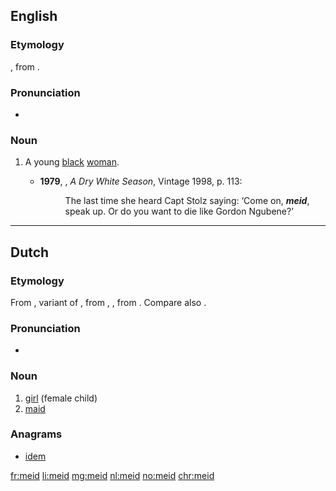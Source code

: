 {{also|méid}}
==English==

===Etymology===
{{borrowing|af|meid|lang=en}}, from {{etyl|nl|en}} {{term/t|nl|meid}}.

===Pronunciation===
* {{a|S Africa|UK}} {{IPA|/meɪt/}}

===Noun===
{{en-noun|meide}}

# {{context|South Africa|offensive|lang=en}} A young [[black]] [[woman]]. {{defdate|from 20th c.}}
#*'''1979''', {{w|André Brink}}, ''A Dry White Season'', Vintage 1998, p. 113:
#*:The last time she heard Capt Stolz saying: ‘Come on, '''''meid''''', speak up. Or do you want to die like Gordon Ngubene?’

----
 
==Dutch==

===Etymology===
From {{etyl|dum|nl}} {{term|meit|lang=dum}}, variant of {{term|meget|lang=dum}}, from {{etyl|odt|nl}} {{term/t|odt|*megith}}, {{term/t|odt|*magath}}, from {{etyl|gem-pro|nl}} {{term/t|gem-pro|*magaþs}}. Compare also {{term|maagd|lang=nl}}.

===Pronunciation===
* {{audio|Nl-meid.ogg|Audio|lang=nl}}

===Noun===
{{nl-noun|f|-en|meisje}}

# [[girl]] (female child)
# [[maid]]

===Anagrams===
* [[idem#Dutch|idem]]

[[fr:meid]]
[[li:meid]]
[[mg:meid]]
[[nl:meid]]
[[no:meid]]
[[chr:meid]]